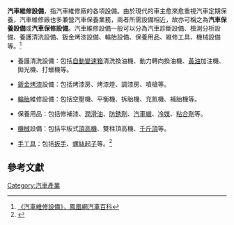 '''汽車維修設備'''，指汽車維修廠的各項設備。由於現代的車主愈來愈重視汽車定期保養，汽車維修廠也多兼營汽車保養業務，兩者所需設備相近，故亦可稱之為'''汽車保養設備'''或'''汽車保修設備'''。汽車維修設備一般可以分為汽車診斷設備、檢測分析設備、養護清洗設備、鈑金烤漆設備、輪胎設備、保養用品、維修工具、機械設備等。<ref>[http://baike.auto.ifeng.com/doc-view-605.html 《汽車維修設備》，鳳凰網汽車百科]</ref>

*養護清洗設備：包括[[自動變速箱|自動變速箱]]清洗換油機、動力轉向換油機、[[黃油|黃油]]加注機、拋光機、打蠟機等。

*[[鈑金|鈑金]][[烤漆|烤漆]]設備：包括烤漆房、烤漆燈、調漆房、噴槍等。

*[[輪胎|輪胎]]維修設備：包括空壓機、平衡機、拆胎機、充氮機、補胎機等。

*保養用品：包括修補漆、[[潤滑油|潤滑油]]、[[防銹劑|防銹劑]]、[[汽車蠟|汽車蠟]]、[[冷媒|冷媒]]、[[粘合劑|粘合劑]]等。

*[[機械|機械]]設備：包括平板式[[頂高機|頂高機]]、雙柱頂高機、[[千斤頂|千斤頂]]等。

*[[手工具|手工具]]：包括[[扳手|扳手]]、[[螺絲起子|螺絲起子]]等。<ref>{{Cite web |url=https://autoguysland.com/car-maintenance-checklist/ |title=《car maintenance checklist》 |access-date=2021-01-14 |archive-date=2021-01-27 |archive-url=https://web.archive.org/web/20210127065306/https://autoguysland.com/car-maintenance-checklist/ |dead-url=no }}</ref>

==參考文獻==
<div class="references-small">
<references></references>
</div>

[[Category:汽車產業|Category:汽車產業]]